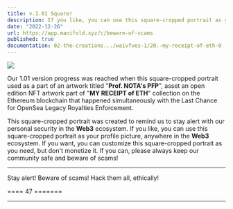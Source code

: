 ```yaml
---
title: v.1.01 Square!
description: If you like, you can use this square-cropped portrait as your profile picture, anywhere in the Web3 ecosystem. If you want, you can customize this square-cropped portrait as you need, but don't monetize it.
date: "2022-12-26"
url: https://app.manifold.xyz/c/beware-of-scams
published: true
documentation: 02-the-creations.../waivfves-1/20.-my-receipt-of-eth-0
---
```


[![](/images/prog/1.01.jpg)](/images/prog/1.01.jpg)

Our 1.01 version progress was reached when this square-cropped portrait used as a part of an artwork titled "**Prof. NOTA's PFP**", asset an open edition NFT artwork part of "**MY RECEIPT of ETH**" collection on the Ethereum blockchain that happened simultaneously with the Last Chance for OpenSea Legacy Royalties Enforcement.

This square-cropped portrait was created to remind us to stay alert with our personal security in the **Web3** ecosystem. If you like, you can use this square-cropped portrait as your profile picture, anywhere in the **Web3** ecosystem. If you want, you can customize this square-cropped portrait as you need, but don't monetize it. If you can, please always keep our community safe and beware of scams!

---

Stay alert! Beware of scams! Hack them all, ethically!

==== 47 =======

---

